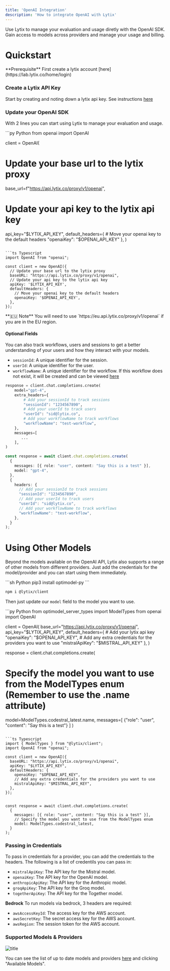 ```yaml
---
title: 'OpenAI Integration'
description: 'How to integrate OpenAI with Lytix'
---
```



Use Lytix to manage your evaluation and usage diretly with the OpenAI SDK. Gain access to models across providers and manage your usage and billing.

# Quickstart

<Info>
  **Prerequisite** First create a lytix account [here](https://lab.lytix.co/home/login)
</Info>

### Create a Lytix API Key

Start by creating and noting down a lytix api key. See instructions [here](/api-key-setup)

### Update your OpenAI SDK

With 2 lines you can start using Lytix to manage your evaluation and usage.

<CodeGroup>
```py Python
from openai import OpenAI

client = OpenAI(
  # Update your base url to the lytix proxy
  base_url=f"https://api.lytix.co/proxy/v1/openai",
  # Update your api key to the lytix api key
  api_key="$LYTIX_API_KEY",
  default_headers={
    # Move your openai key to the default headers
    "openaiKey": "$OPENAI_API_KEY"
  },
)

```

```ts Typescript
import OpenAI from "openai";

const client = new OpenAI({
  // Update your base url to the lytix proxy
  baseURL: "https://api.lytix.co/proxy/v1/openai",
  // Update your api key to the lytix api key
  apiKey: '$LYTIX_API_KEY',
  defaultHeaders: {
    // Move your openai key to the default headers
    openaiKey: '$OPENAI_API_KEY',
  },
});
```

</CodeGroup>

<Info>
  **🇪🇺 Note** You will need to use `https://eu.api.lytix.co/proxy/v1/openai` if you are in the EU region.
</Info>

#### Optional Fields

You can also track workflows, users and sessions to get a better understanding of your users and how they interact with your models.

- `sessionId`: A unique identifier for the session.
- `userId`: A unique identifier for the user.
- `workflowName`: A unique identifier for the workflow. If this workflow does not exist, it will be created and can be viewed [here](https://lab.lytix.co/home/workflows)

<CodeGroup>

```py Python
response = client.chat.completions.create(
    model="gpt-4",
    extra_headers={
        # Add your sessionId to track sessions
        "sessionId": "1234567890",
        # Add your userId to track users
        "userId": "sid@lytix.co",
        # Add your workflowName to track workflows
        "workflowName": "test-workflow",
    },
    messages=[
       ...
    ],
)
```

```ts Typescript
const response = await client.chat.completions.create(
  {
    messages: [{ role: "user", content: "Say this is a test" }],
    model: "gpt-4",
  },
  {
    headers: {
      // Add your sessionId to track sessions
      "sessionId": "1234567890",
      // Add your userId to track users
      "userId": "sid@lytix.co",
      // Add your workflowName to track workflows
      "workflowName": "test-workflow",
    },
  }
);
```

</CodeGroup>

# Using Other Models

Beyond the models available on the OpenAI API, Lytix also supports a range of other models from different providers. Just add the credentials for the model/provider and you can start using them immediately.



<CodeGroup>
```sh Python
pip3 install optimodel-py
```

```sh JavaScript
npm i @lytix/client
```
</CodeGroup>

Then just update our `model` field to the model you want to use.

<CodeGroup>
```py Python
from optimodel_server_types import ModelTypes
from openai import OpenAI

client = OpenAI(
  base_url="https://api.lytix.co/proxy/v1/openai",
  api_key="$LYTIX_API_KEY",
  default_headers={
    # Add your lytix api key
    "openaiKey": "$OPENAI_API_KEY",
    # Add any extra credentials for the providers you want to use
    "mistralApiKey": "$MISTRAL_API_KEY"
  },
)

response = client.chat.completions.create(
  # Specify the model you want to use from the ModelTypes enum (Remember to use the .name attribute)
  model=ModelTypes.codestral_latest.name,
  messages=[
    {"role": "user", "content": "Say this is a test"}
  ]
)

```

```ts Typescript
import { ModelTypes } from "@lytix/client";
import OpenAI from "openai";

const client = new OpenAI({
  baseURL: "https://api.lytix.co/proxy/v1/openai",
  apiKey: "$LYTIX_API_KEY",
  defaultHeaders: {
    openaiKey: "$OPENAI_API_KEY",
    // Add any extra credentials for the providers you want to use
    mistralApiKey: "$MISTRAL_API_KEY",
  },
});


const response = await client.chat.completions.create(
  {
    messages: [{ role: "user", content: "Say this is a test" }],
    // Specify the model you want to use from the ModelTypes enum
    model: ModelTypes.codestral_latest,
  }
);
```

</CodeGroup>


### Passing in Credentials

To pass in credentials for a provider, you can add the credentials to the headers. The following is a list of credentils you can pass in:

- `mistralApiKey`: The API key for the Mistral model.
- `openaiKey`: The API key for the OpenAI model.
- `anthropicApiKey`: The API key for the Anthropic model.
- `groqApiKey`: The API key for the Groq model.
- `togetherApiKey`: The API key for the Together model.

**Bedrock** To run models via bedrock, 3 headers are required:

- `awsAccessKeyId`: The access key for the AWS account.
- `awsSecretKey`: The secret access key for the AWS account.
- `awsRegion`: The session token for the AWS account.


### Supported Models & Providers

![title](/images/openaiIntegration/availableModels.png)

You can see the list of up to date models and providers [here](https://lab.lytix.co/home/settings/model-providers/) and clicking "Available Models".

